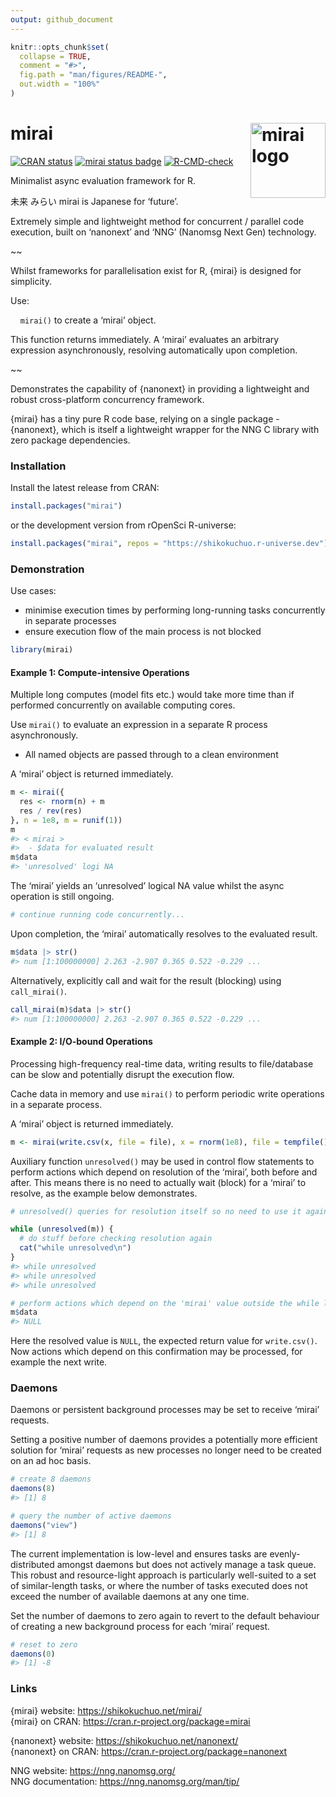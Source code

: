 ```yaml
---
output: github_document
---
```


<!-- README.md is generated from README.Rmd. Please edit that file -->

```r
knitr::opts_chunk$set(
  collapse = TRUE,
  comment = "#>",
  fig.path = "man/figures/README-",
  out.width = "100%"
)
```

# mirai <a href="https://shikokuchuo.net/mirai/" alt="mirai"><img src="man/figures/logo.png" alt="mirai logo" align="right" width="120"/></a>

<!-- badges: start -->
[![CRAN status](https://www.r-pkg.org/badges/version/mirai?color=112d4e)](https://CRAN.R-project.org/package=mirai)
[![mirai status badge](https://shikokuchuo.r-universe.dev/badges/mirai?color=ddcacc)](https://shikokuchuo.r-universe.dev) 
[![R-CMD-check](https://github.com/shikokuchuo/mirai/workflows/R-CMD-check/badge.svg)](https://github.com/shikokuchuo/mirai/actions)
<!-- badges: end -->

Minimalist async evaluation framework for R.

未来 みらい mirai is Japanese for 'future'.

Extremely simple and lightweight method for concurrent / parallel code execution, built on 'nanonext' and 'NNG' (Nanomsg Next Gen) technology.

~~

Whilst frameworks for parallelisation exist for R, {mirai} is designed for simplicity.

Use:

&nbsp;&nbsp;&nbsp;&nbsp;`mirai()` to create a 'mirai' object.
 
This function returns immediately. A ‘mirai’ evaluates an arbitrary expression asynchronously, resolving automatically upon completion.

~~

Demonstrates the capability of {nanonext} in providing a lightweight and robust cross-platform concurrency framework.

{mirai} has a tiny pure R code base, relying on a single package - {nanonext}, which is itself a lightweight wrapper for the NNG C library with zero package dependencies.

### Installation

Install the latest release from CRAN:

```r
install.packages("mirai")
```

or the development version from rOpenSci R-universe:

```r
install.packages("mirai", repos = "https://shikokuchuo.r-universe.dev")
```

### Demonstration

Use cases:

- minimise execution times by performing long-running tasks concurrently in separate processes
- ensure execution flow of the main process is not blocked

```r
library(mirai)
```

#### Example 1: Compute-intensive Operations

Multiple long computes (model fits etc.) would take more time than if performed concurrently on available computing cores.

Use `mirai()` to evaluate an expression in a separate R process asynchronously.

- All named objects are passed through to a clean environment

A 'mirai' object is returned immediately.

```r
m <- mirai({
  res <- rnorm(n) + m
  res / rev(res)
}, n = 1e8, m = runif(1))
m
#> < mirai >
#>  - $data for evaluated result
m$data
#> 'unresolved' logi NA
```

The 'mirai' yields an 'unresolved' logical NA value whilst the async operation is still ongoing.

```r
# continue running code concurrently...
```

Upon completion, the 'mirai' automatically resolves to the evaluated result.

```r
m$data |> str()
#> num [1:100000000] 2.263 -2.907 0.365 0.522 -0.229 ...
```

Alternatively, explicitly call and wait for the result (blocking) using `call_mirai()`.

```r
call_mirai(m)$data |> str()
#> num [1:100000000] 2.263 -2.907 0.365 0.522 -0.229 ...
```

#### Example 2: I/O-bound Operations

Processing high-frequency real-time data, writing results to file/database can be slow and potentially disrupt the execution flow.

Cache data in memory and use `mirai()` to perform periodic write operations in a separate process. 

A 'mirai' object is returned immediately.

```r
m <- mirai(write.csv(x, file = file), x = rnorm(1e8), file = tempfile())
```

Auxiliary function `unresolved()` may be used in control flow statements to perform actions which depend on resolution of the 'mirai', both before and after. This means there is no need to actually wait (block) for a 'mirai' to resolve, as the example below demonstrates.

```r

# unresolved() queries for resolution itself so no need to use it again within the while loop

while (unresolved(m)) {
  # do stuff before checking resolution again
  cat("while unresolved\n")
}
#> while unresolved
#> while unresolved
#> while unresolved

# perform actions which depend on the 'mirai' value outside the while loop
m$data
#> NULL
```

Here the resolved value is `NULL`, the expected return value for `write.csv()`. Now actions which depend on this confirmation may be processed, for example the next write.

### Daemons

Daemons or persistent background processes may be set to receive 'mirai' requests.

Setting a positive number of daemons provides a potentially more efficient solution for 'mirai' requests as new processes no longer need to be created on an ad hoc basis.

```r
# create 8 daemons
daemons(8)
#> [1] 8

# query the number of active daemons
daemons("view")
#> [1] 8
```

The current implementation is low-level and ensures tasks are evenly-distributed amongst daemons but does not actively manage a task queue. This robust and resource-light approach is particularly well-suited to a set of similar-length tasks, or where the number of tasks executed does not exceed the number of available daemons at any one time.

Set the number of daemons to zero again to revert to the default behaviour of creating a new background process for each 'mirai' request.

```r
# reset to zero
daemons(0)
#> [1] -8
```

### Links

{mirai} website: <https://shikokuchuo.net/mirai/><br />
{mirai} on CRAN: <https://cran.r-project.org/package=mirai>

{nanonext} website: <https://shikokuchuo.net/nanonext/><br />
{nanonext} on CRAN: <https://cran.r-project.org/package=nanonext>

NNG website: <https://nng.nanomsg.org/><br />
NNG documentation: <https://nng.nanomsg.org/man/tip/><br />
